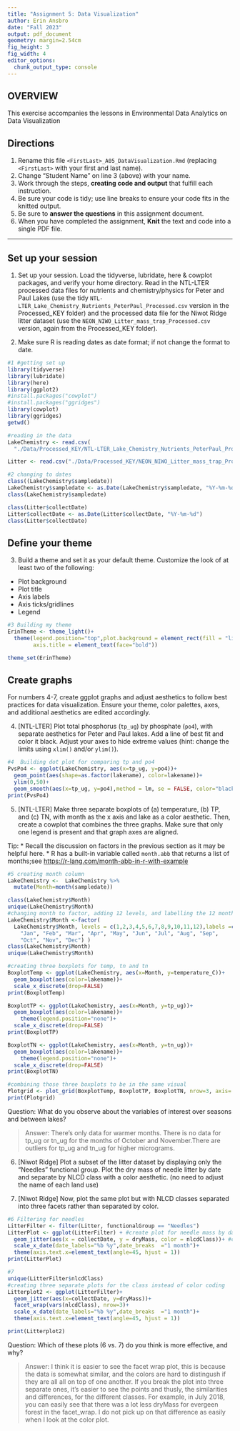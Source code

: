 ```yaml
---
title: "Assignment 5: Data Visualization"
author: Erin Ansbro
date: "Fall 2023"
output: pdf_document
geometry: margin=2.54cm
fig_height: 3
fig_width: 4
editor_options: 
  chunk_output_type: console
---
```


## OVERVIEW

This exercise accompanies the lessons in Environmental Data Analytics on Data Visualization 

## Directions
1.  Rename this file `<FirstLast>_A05_DataVisualization.Rmd` (replacing `<FirstLast>` with your first and last name).
2. Change "Student Name" on line 3 (above) with your name.
3. Work through the steps, **creating code and output** that fulfill each instruction.
4. Be sure your code is tidy; use line breaks to ensure your code fits in the knitted output.
5. Be sure to **answer the questions** in this assignment document.
6. When you have completed the assignment, **Knit** the text and code into a single PDF file.

---

## Set up your session 

1. Set up your session. Load the tidyverse, lubridate, here & cowplot packages, and verify your home directory. Read in the NTL-LTER processed data files for nutrients and chemistry/physics for Peter and Paul Lakes (use the tidy `NTL-LTER_Lake_Chemistry_Nutrients_PeterPaul_Processed.csv` version in the Processed_KEY folder) and the processed data file for the Niwot Ridge litter dataset (use the `NEON_NIWO_Litter_mass_trap_Processed.csv` version, again from the Processed_KEY folder). 

2. Make sure R is reading dates as date format; if not change the format to date.

```r
#1 #getting set up
library(tidyverse)
library(lubridate)
library(here)
library(ggplot2)
#install.packages("cowplot")
#install.packages("ggridges")
library(cowplot)
library(ggridges)
getwd()

#reading in the data
LakeChemistry <- read.csv(  
  "./Data/Processed_KEY/NTL-LTER_Lake_Chemistry_Nutrients_PeterPaul_Processed.csv")

Litter <- read.csv("./Data/Processed_KEY/NEON_NIWO_Litter_mass_trap_Processed.csv")

#2 changing to dates
class((LakeChemistry$sampledate))
LakeChemistry$sampledate <- as.Date(LakeChemistry$sampledate, "%Y-%m-%d")
class(LakeChemistry$sampledate)

class(Litter$collectDate)
Litter$collectDate <- as.Date(Litter$collectDate, "%Y-%m-%d")
class(Litter$collectDate)
```
## Define your theme
3. Build a theme and set it as your default theme. Customize the look of at least two of the following: 
 * Plot background
 * Plot title
 * Axis labels
 * Axis ticks/gridlines
 * Legend

```r
#3 Building my theme
ErinTheme <- theme_light()+
  theme(legend.position="top",plot.background = element_rect(fill = "light gray"),   
        axis.title = element_text(face="bold"))

theme_set(ErinTheme)
```

## Create graphs
For numbers 4-7, create ggplot graphs and adjust aesthetics to follow best practices for data visualization. Ensure your theme, color palettes, axes, and additional aesthetics are edited accordingly.

4. [NTL-LTER] Plot total phosphorus (`tp_ug`) by phosphate (`po4`), with separate aesthetics for Peter and Paul lakes. Add a line of best fit and color it black. Adjust your axes to hide extreme values (hint: change the limits using `xlim()` and/or `ylim()`).

```r
#4  Building dot plot for comparing tp and po4
PvsPo4 <- ggplot(LakeChemistry, aes(x=tp_ug, y=po4))+
  geom_point(aes(shape=as.factor(lakename), color=lakename))+
  ylim(0,50)+
  geom_smooth(aes(x=tp_ug, y=po4),method = lm, se = FALSE, color="black")
print(PvsPo4)

```


5. [NTL-LTER] Make three separate boxplots of (a) temperature, (b) TP, and (c) TN, with month as the x axis and lake as a color aesthetic. Then, create a cowplot that combines the three graphs. Make sure that only one legend is present and that graph axes are aligned. 

Tip:
* Recall the discussion on factors in the previous section as it may be helpful here. 
* R has a built-in variable called `month.abb` that returns a list of months;see <https://r-lang.com/month-abb-in-r-with-example>

```r
#5 creating month column
LakeChemistry <-  LakeChemistry %>%
  mutate(Month=month(sampledate))

class(LakeChemistry$Month)
unique(LakeChemistry$Month)
#changing month to factor, adding 12 levels, and labelling the 12 months
LakeChemistry$Month <-factor(  
  LakeChemistry$Month, levels = c(1,2,3,4,5,6,7,8,9,10,11,12),labels =c(  
    "Jan", "Feb", "Mar", "Apr", "May", "Jun", "Jul", "Aug", "Sep",  
    "Oct", "Nov", "Dec") )
class(LakeChemistry$Month)
unique(LakeChemistry$Month)

#creating three boxplots for temp, tn and tn
BoxplotTemp <- ggplot(LakeChemistry, aes(x=Month, y=temperature_C))+
  geom_boxplot(aes(color=lakename))+
  scale_x_discrete(drop=FALSE)
print(BoxplotTemp)

BoxplotTP <- ggplot(LakeChemistry, aes(x=Month, y=tp_ug))+
  geom_boxplot(aes(color=lakename))+
    theme(legend.position="none")+
  scale_x_discrete(drop=FALSE)
print(BoxplotTP)

BoxplotTN <- ggplot(LakeChemistry, aes(x=Month, y=tn_ug))+
  geom_boxplot(aes(color=lakename))+
    theme(legend.position="none")+
  scale_x_discrete(drop=FALSE)
print(BoxplotTN)

#combining those three boxplots to be in the same visual
Plotgrid <- plot_grid(BoxplotTemp, BoxplotTP, BoxplotTN, nrow=3, axis='t', align= "vh")
print(Plotgrid)
```

Question: What do you observe about the variables of interest over seasons and between lakes? 

> Answer: There's only data for warmer months. There is no data for tp_ug or tn_ug for the months of October and November.There are outliers for tp_ug and tn_ug for higher micrograms.

6. [Niwot Ridge] Plot a subset of the litter dataset by displaying only the "Needles" functional group. Plot the dry mass of needle litter by date and separate by NLCD class with a color aesthetic. (no need to adjust the name of each land use)

7. [Niwot Ridge] Now, plot the same plot but with NLCD classes separated into three facets rather than separated by color. 

```r
#6 Filtering for needles
LitterFilter <- filter(Litter, functionalGroup == "Needles")
LitterPlot <- ggplot(LitterFilter) + #create plot for needle mass by date
  geom_jitter(aes(x = collectDate, y = dryMass, color = nlcdClass))+ #color coding by class
  scale_x_date(date_labels="%b %y",date_breaks  ="1 month")+
  theme(axis.text.x=element_text(angle=45, hjust = 1))
print(LitterPlot)

#7
unique(LitterFilter$nlcdClass)
#creating three separate plots for the class instead of color coding
Litterplot2 <- ggplot(LitterFilter)+
  geom_jitter(aes(x=collectDate, y=dryMass))+
  facet_wrap(vars(nlcdClass), nrow=3)+
  scale_x_date(date_labels="%b %y",date_breaks  ="1 month")+
  theme(axis.text.x=element_text(angle=45, hjust = 1))

print(Litterplot2)

```
Question: Which of these plots (6 vs. 7) do you think is more effective, and why? 

> Answer: I think it is easier to see the facet wrap plot, this is because the data is somewhat similar, and the colors are hard to distingush if they are all all on top of one another. If you break the plot into three separate ones, it's easier to see the points and thusly, the similarities and differences, for the different classes. For example, in July 2018, you can easily see that there was a lot less dryMass for evergeen forest in the facet_wrap. I do not pick up on that difference as easily when I look at the color plot.
